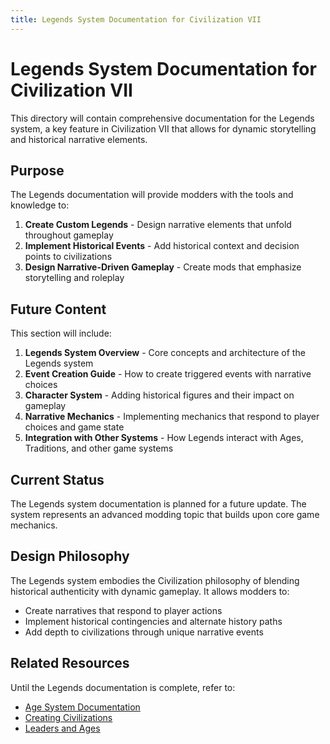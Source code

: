 ```yaml
---
title: Legends System Documentation for Civilization VII
---
```


# Legends System Documentation for Civilization VII

This directory will contain comprehensive documentation for the Legends system, a key feature in Civilization VII that allows for dynamic storytelling and historical narrative elements.

## Purpose

The Legends documentation will provide modders with the tools and knowledge to:

1. **Create Custom Legends** - Design narrative elements that unfold throughout gameplay
2. **Implement Historical Events** - Add historical context and decision points to civilizations
3. **Design Narrative-Driven Gameplay** - Create mods that emphasize storytelling and roleplay

## Future Content

This section will include:

1. **Legends System Overview** - Core concepts and architecture of the Legends system
2. **Event Creation Guide** - How to create triggered events with narrative choices
3. **Character System** - Adding historical figures and their impact on gameplay
4. **Narrative Mechanics** - Implementing mechanics that respond to player choices and game state
5. **Integration with Other Systems** - How Legends interact with Ages, Traditions, and other game systems

## Current Status

The Legends system documentation is planned for a future update. The system represents an advanced modding topic that builds upon core game mechanics.

## Design Philosophy

The Legends system embodies the Civilization philosophy of blending historical authenticity with dynamic gameplay. It allows modders to:
- Create narratives that respond to player actions
- Implement historical contingencies and alternate history paths
- Add depth to civilizations through unique narrative events

## Related Resources

Until the Legends documentation is complete, refer to:
- [Age System Documentation](/migrated/community/guides/legends/guides/ages/age-modules)
- [Creating Civilizations](/migrated/community/guides/legends/guides/typescript/howto/creating-civilizations)
- [Leaders and Ages](/migrated/community/guides/legends/guides/typescript/howto/leaders-and-ages) 